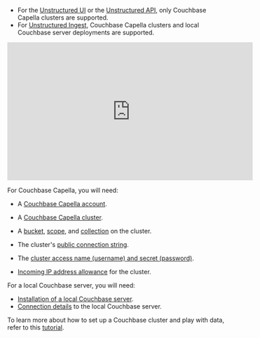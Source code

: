 - For the [Unstructured UI](/ui/overview) or the [Unstructured API](/api-reference/overview), only Couchbase Capella clusters are supported.
- For [Unstructured Ingest](/open-source/ingestion/overview), Couchbase Capella clusters and local Couchbase server deployments are supported.

<iframe
width="560"
height="315"
src="https://www.youtube.com/embed/9-RIBmIdi70"
title="YouTube video player"
frameborder="0"
allow="accelerometer; autoplay; clipboard-write; encrypted-media; gyroscope; picture-in-picture"
allowfullscreen
></iframe>


For Couchbase Capella, you will need:

- A [Couchbase Capella account](https://docs.couchbase.com/cloud/get-started/create-account.html#sign-up-free-tier).
- A [Couchbase Capella cluster](https://docs.couchbase.com/cloud/get-started/create-account.html#getting-started).
- A [bucket](https://docs.couchbase.com/cloud/clusters/data-service/manage-buckets.html#add-bucket), 
  [scope](https://docs.couchbase.com/cloud/clusters/data-service/scopes-collections.html#create-scope), 
  and [collection](https://docs.couchbase.com/cloud/clusters/data-service/scopes-collections.html#create-collection) 
  on the cluster.  
- The cluster's [public connection string](https://docs.couchbase.com/cloud/get-started/connect.html#connect-from-sdk-cbsh-cli-or-ide).
- The [cluster access name (username) and secret (password)](https://docs.couchbase.com/cloud/clusters/manage-database-users.html#create-database-credentials).
- [Incoming IP address allowance](https://docs.couchbase.com/cloud/clusters/allow-ip-address.html) for the cluster.

  <AllowIPAddressRanges />

For a local Couchbase server, you will need:

- [Installation of a local Couchbase server](https://docs.couchbase.com/server/current/getting-started/start-here.html).
- [Connection details](https://docs.couchbase.com/server/current/guides/connect.html) to the local Couchbase server.

To learn more about how to set up a Couchbase cluster and play with data, refer to this [tutorial](https://developer.couchbase.com/tutorial-quickstart-flask-python).